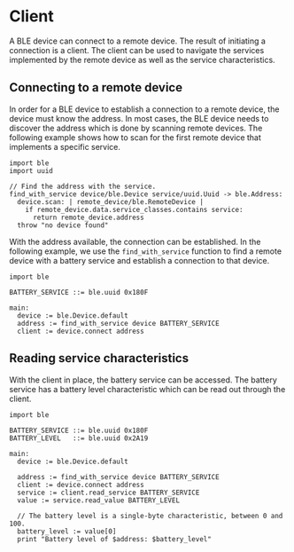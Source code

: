 # Client

A BLE device can connect to a remote device. The result of initiating a connection is a client. The client can be used to navigate the
services implemented by the remote device as well as the service characteristics.

## Connecting to a remote device

In order for a BLE device to establish a connection to a remote device, the device must know the address. In most cases, the BLE device needs to discover the address which is done by scanning remote devices. The following example shows how to scan for the first remote device that implements a specific service.

```toit
import ble
import uuid

// Find the address with the service.
find_with_service device/ble.Device service/uuid.Uuid -> ble.Address:
  device.scan: | remote_device/ble.RemoteDevice |
    if remote_device.data.service_classes.contains service:
      return remote_device.address
  throw "no device found"
```

With the address available, the connection can be established. In the following example, we use the `find_with_service` function to find a remote device with a battery service and establish a connection to that device.

```toit
import ble

BATTERY_SERVICE ::= ble.uuid 0x180F

main:
  device := ble.Device.default
  address := find_with_service device BATTERY_SERVICE
  client := device.connect address
```

## Reading service characteristics

With the client in place, the battery service can be accessed. The battery service has a battery level characteristic which can be read out through the client.

```toit
import ble

BATTERY_SERVICE ::= ble.uuid 0x180F
BATTERY_LEVEL   ::= ble.uuid 0x2A19

main:
  device := ble.Device.default

  address := find_with_service device BATTERY_SERVICE
  client := device.connect address
  service := client.read_service BATTERY_SERVICE
  value := service.read_value BATTERY_LEVEL

  // The battery level is a single-byte characteristic, between 0 and 100.
  battery_level := value[0]
  print "Battery level of $address: $battery_level"
```
